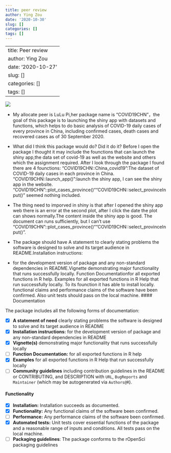 ```yaml
---
title: peer review
author: Ying Zou
date: '2020-10-30'
slug: []
categories: []
tags: []
---
```

---
title: Peer review
author: Ying Zou
date: '2020-10-27'
slug: []
categories: []
tags: []
---
![](/img/pi.jpg)

* My allocate peer is LuLu Pi,her package name is “COVID19CHN”，the goal of this package is to launching the shiny app with datasets and functions, which helps to do basic analysis of COVID-19 daily cases of every province in China, including confirmed cases, death cases and recovered cases as of 30 September 2020. 

* What did I think this package would do? Did it do it?
Before I open the package I thought it may include the founctions that can launch the shiny app,the data set of covid-19 as well as the website and others which the assignment required. 
After I look through the package I found there are 4 founctions:
"COVID19CHN::China_covid19":The dataset of COVID-19 daily cases in each province in China.
"COVID19CHN::launch_app()":launch the shiny app, I can see the shiny app in the website.
"COVID19CHN"::plot_cases_province()""COVID19CHN::select_provinceInput()" seemed nothing included.



* The thing need to imporved in shiny is that after I opened the shiny app web there is an error at the second plot, after I click the date the plot can shows normally.The content inside the shiny app is good.
The document can runs sufficiently, but I can't use "COVID19CHN"::plot_cases_province()""COVID19CHN::select_provinceInput()".




* The package should have A statement to clearly stating problems the software is designed to solve and its target audience in README.Installation instructions:
* for the development version of package and any non-standard dependencies in README.Vignette demonstrating major functionality that runs successfully locally. Function Documentationfor all exported functions in R help. Examples for all exported functions in R Help that run successfully locally.
To its founction it has able to install locally. functional claims and performance claims of the software have been confirmed. Also unit tests should pass on the local machine.
#### Documentation

The package includes all the following forms of documentation:

- [X] **A statement of need** clearly stating problems the software is designed to solve and its target audience in README
- [X] **Installation instructions:** for the development version of package and any non-standard dependencies in README
- [X] **Vignette(s)** demonstrating major functionality that runs successfully locally
- [ ] **Function Documentation:** for all exported functions in R help
- [X] **Examples** for all exported functions in R Help that run successfully locally
- [ ] **Community guidelines** including contribution guidelines in the README or CONTRIBUTING, and DESCRIPTION with `URL`, `BugReports` and `Maintainer` (which may be autogenerated via `Authors@R`).



#### Functionality

- [X] **Installation:** Installation succeeds as documented.
- [X] **Functionality:** Any functional claims of the software been confirmed.
- [ ] **Performance:** Any performance claims of the software been confirmed.
- [x] **Automated tests:** Unit tests cover essential functions of the package
   and a reasonable range of inputs and conditions. All tests pass on the local machine.
- [ ] **Packaging guidelines**: The package conforms to the rOpenSci packaging guidelines